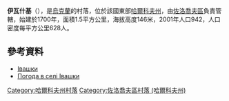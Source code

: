 {{coord|50|23|36|N|35|49|21|E|scale:100000_region:UA|display=title}}

'''伊瓦什基'''（{{lang-uk|Івашки}}），是[[烏克蘭|烏克蘭]]的村落，位於該國東部[[哈爾科夫州|哈爾科夫州]]，由[[佐洛喬夫區_(哈爾科夫州)|佐洛喬夫區]]負責管轄，始建於1700年，面積1.5平方公里，海拔高度146米，2001年人口942，人口密度每平方公里628人。

==參考資料==
* [http://w1.c1.rada.gov.ua/pls/z7502/A005?rdat1=09.01.2009&rf7571=33191 Івашки]{{dead link|date=2017年11月 |bot=InternetArchiveBot |fix-attempted=yes }}
* [http://weather.in.ua/ua/har'kovskaja/9467 Погода в селі Івашки] {{Wayback|url=http://weather.in.ua/ua/har%27kovskaja/9467 |date=20160323025726 }}

{{DEFAULTSORT:Івашки}}
[[Category:哈爾科夫州村落|Category:哈爾科夫州村落]]
[[Category:佐洛喬夫區村落_(哈爾科夫州)|Category:佐洛喬夫區村落 (哈爾科夫州)]]


{{Kharkiv-geo-stub}}